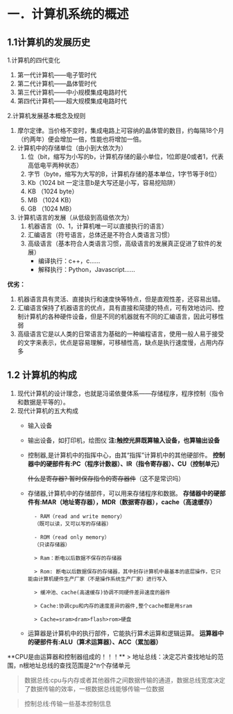 # 一．计算机系统的概述

## 1.1计算机的发展历史
1.计算机的四代变化
1) 第一代计算机——电子管时代
2) 第二代计算机——晶体管时代
3) 第三代计算机——中小规模集成电路时代
4) 第四代计算机——超大规模集成电路时代

2.计算机发展基本概念及规则
1) 摩尔定律。当价格不变时，集成电路上可容纳的晶体管的数目，约每隔18个月（约两年）便会增加一倍，性能也将增加一倍。
2) 计算机中的存储单位（由小到大依次为）
	1. 位（bit，缩写为小写的b，计算机存储的最小单位，1位即是0或者1，代表高低电平两种状态）
	2. 字节（byte，缩写为大写的B，计算机存储的基本单位，1字节等于8位）
	3. Kb（1024 bit 一定注意b是大写还是小写，容易挖陷阱）
	4. KB （1024 byte）
	5. MB （1024 KB）
	6. GB （1024 MB）
3) 计算机语言的发展（从低级到高级依次为）
	1. 机器语言（0、1，计算机唯一可以直接执行的语言）
	2. 汇编语言（符号语言，总体还是不符合人类语言习惯）
	3. 高级语言（基本符合人类语言习惯，高级语言的发展真正促进了软件的发展）
    	- 编译执行：c++，c……
        - 解释执行：Python，Javascript……


**优劣：**
1. 机器语言具有灵活、直接执行和速度快等特点，但是直观性差，还容易出错。
2. 汇编语言保持了机器语言的优点，具有直接和简捷的特点，可有效地访问、控制计算机的各种硬件设备，但是不同的机器就有不同的汇编语言，因此可移性弱
3. 高级语言它是以人类的日常语言为基础的一种编程语言，使用一般人易于接受的文字来表示，优点是容易理解，可移植性高，缺点是执行速度慢，占用内存多


## 1.2 计算机的构成

1) 现代计算机的设计理念，也就是冯诺依曼体系——存储程序，程序控制（指令和数据是平等的）。
2) 现代计算机的五大构成
	- 输入设备
	- 输出设备，如打印机，绘图仪
		**注:触控光屏既算输入设备，也算输出设备**
	- 控制器,是计算机中的指挥中心，由其“指挥”计算机中的其他硬部件。
**控制器中的硬部件有:PC（程序计数器）、IR（指令寄存器）、CU（控制单元）**

		~~什么是寄存器? 暂时保存指令的寄存器件~~（这不是常识吗）

	- 存储器,计算机中的存储部件，可以用来存储程序和数据。
**存储器中的硬部件有:MAR（地址寄存器），MDR（数据寄存器），cache（高速缓存）**

			- RAM（read and write memory）
			（既可以读，又可以写的存储器）
            
			- ROM（read only memory）
			（只读存储器）

			> Ram：断电以后数据不保存的存储器
			
			> Rom: 断电以后数据保存的存储器，其中封存计算机中最基本的底层操作，它只能由计算机硬件生产厂家（不是操作系统生产厂家）进行写入
			
			> 缓冲池、cache(高速缓存)协调不同硬件差异速度的器件
			
   			> Cache:协调cpu和内存的速度差异的器件,整个cache都是用sram
			
  			> Cache=sram>dram>flash>rom>硬盘

	- 运算器是计算机中的执行部件，它能执行算术运算和逻辑运算。
**运算器中的硬部件有:ALU（算术运算器）、ACC（累加器）**
<Callout emoji="⚠️">
  **CPU是由运算器和控制器组成的！！！**
</Callout>
> 地址总线：决定芯片查找地址的范围，n根地址总线的查找范围是2^n个存储单元

> 数据总线:cpu与内存或者其他器件之间数据传输的通道，数据总线宽度决定了数据传输的效率，一根数据总线能够传输一位数据

> 控制总线:传输一些基本控制信息
